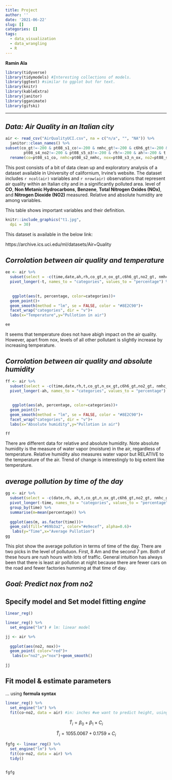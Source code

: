 ```yaml
---
title: Project
author: ''
date: '2021-06-22'
slug: []
categories: []
tags:
  - data_visualization
  - data_wrangling
  - R
---
```


**Ramin Ala**

```r
library(tidyverse)
library(tidymodels) #Interesting collections of models.
library(ggtext) #similar to ggplot but for text.
library(knitr)
library(kableExtra) 
library(janitor)
library(gganimate)
library(gifski)
```

---

## *Data: Air Quality in an Italian city*

```r
air <- read_csv("AirQualityUCI.csv", na = c("n/a", "", "NA")) %>%
  janitor::clean_names() %>%
subset(co_gt!=-200 & pt08_s1_co!=-200 & nmhc_gt!=-200 & c6h6_gt!=-200 & pt08_s2_nmhc!=-200 & n_ox_gt!=-200 & pt08_s3_n_ox!=-200 & no2_gt!=-200 &
        pt08_s4_no2!=-200 & pt08_s5_o3!=-200 & rh!=-200 & ah!=-200 & t!=-200, select = -c(x16,x17))  %>%
  rename(co=pt08_s1_co, nmhc=pt08_s2_nmhc, nox=pt08_s3_n_ox, no2=pt08_s4_no2, o3=pt08_s5_o3)
```

This post consists of a bit of data clean up and exploratory analysis of a dataset available in University of californium, Irvine's website. The dataset includes `r ncol(air)` variables and `r nrow(air)` observations that represent air quality within an Italian city and in a significantly polluted area. level of **CO**, **Non Metanic Hydrocarbons**, **Benzene**, **Total Nitrogen Oxides (NOx)**, and **Nitrogen Dioxide (NO2)** measured. Relative and absolute humidity are among variables.

This table shows important variables and their definition.

```r
knitr::include_graphics("t1.jpg",
  dpi = 30)
```

This dataset is available in the below link:

https://archive.ics.uci.edu/ml/datasets/Air+Quality

## *Corrolation between air quality and temperature*


```r
ee <- air %>%
  subset(select = -c(time,date,ah,rh,co_gt,n_ox_gt,c6h6_gt,no2_gt, nmhc_gt)) %>%
  pivot_longer(-t, names_to = "categories", values_to = "percentage") %>%
  
  
   ggplot(aes(t, percentage, color=categories))+
  geom_point()+
  geom_smooth(method = "lm", se = FALSE, color = "#8E2C90")+
  facet_wrap("categories", dir = "v")+
  labs(x="Temperature",y="Pullotion in air")

ee
```

It seems that temperature does not have abigh impact on the air quality. However, apart from nox, levels of all other pollutant is slightly increase by increasing temperature.

## *Corrolation between air quality and absolute humidity*

```r
ff <- air %>%
  subset(select = -c(time,date,rh,t,co_gt,n_ox_gt,c6h6_gt,no2_gt, nmhc_gt)) %>%
  pivot_longer(-ah, names_to = "categories", values_to = "percentage") %>%
  
  
   ggplot(aes(ah, percentage, color=categories))+
  geom_point()+
  geom_smooth(method = "lm", se = FALSE, color = "#8E2C90")+
  facet_wrap("categories", dir = "v")+
  labs(x="Absolute humidity",y="Pullotion in air")

ff
```

There are different data for relative and absolute humidity. Note absolute humidity is the measure of water vapor (moisture) in the air, regardless of temperature. Relative humidity also measures water vapor but RELATIVE to the temperature of the air. Trend of change is interestingly to big extent like temperature.



## *average pollution by time of the day*



```r
gg <- air %>%
  subset(select = -c(date,rh, ah,t,co_gt,n_ox_gt,c6h6_gt,no2_gt, nmhc_gt)) %>%
  pivot_longer(-time, names_to = "categories", values_to = "percentage") %>%
  group_by(time) %>%
  summarise(m=mean(percentage)) %>%
  
  ggplot(aes(m, as.factor(time)))+
  geom_col(fill="#69b3a2", color="#e9ecef", alpha=0.6)+
   labs(y="Time",x="Average Pullotion")
gg
```


This plot show the average pollution in terms of time of the day. There are two picks in the level of pollutuon. First, 8 Am and the second 7 pm. Both of these hours are rush hours with lots of traffic. General intuition has always been that there is least air pollution at night because there are fewer cars on the road and fewer factories humming at that time of day.



## *Goal: Predict nox from no2*





## Specify model and Set model fitting *engine*

```r
linear_reg()

linear_reg() %>%
  set_engine("lm") # lm: linear model
```

```r
jj <- air %>%
  
  ggplot(aes(no2, nox))+
  geom_point( color="red")+
   labs(x="no2",y="nox")+geom_smooth()

jj
```





## Fit model & estimate parameters

... using **formula syntax**

```r
linear_reg() %>%
  set_engine("lm") %>%
  fit(co~no2, data = air) #in: inches #we want to predict height, using width
```


$$\widehat{T}_{i} = \beta_0 + \beta_1 \times C_{i}$$


$$\widehat{T}_{i} = 1055.0067 + 0.1759 \times C_{i}$$





```r
fgfg <- linear_reg() %>%
  set_engine("lm") %>%
  fit(co~no2, data = air) %>%
  tidy()


fgfg
```































